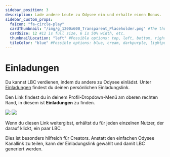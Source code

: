 ---
sidebar_position: 3
description: Lade andere Leute zu Odysee ein und erhalte einen Bonus.
sidebar_custom_props:
  faIcon: "fa-circle-play"
  cardThumbnail: "/img/g_1200x600_Transparent_Placeholder.png" #The thumbnail on the category card.
  cardSize: 12 #12 is full size, 6 is 50% width, etc.
  thumbnailLocation: "left" #Possible options: top, left, bottom, right, none
  tileColor: "blue" #Possible options: blue, cream, darkpurple, lightpurple, mauve, orange, pink, none
---

# Einladungen

Du kannst LBC verdienen, indem du andere zu Odysee einlädst. Unter <a href="https://odysee.com/$/invite"><OdyseeIcon type="Users"/> Einladungen</a> findest du deinen persönlichen Einladungslink.

Den Link findest du in deinem Profil-Dropdown-Menü am oberen rechten Rand, in diesem ist **<OdyseeIcon type="Users"/> Einladungen** zu finden.

<Image src="/img/de/homepage_profile_menu_open_arrow_to_invites_desktop_dark.png#dark" />
<Image src="/img/de/homepage_profile_menu_open_arrow_to_invites_desktop_light.png#light" />

Wenn du diesen Link weitergibst, erhältst du für jeden einzelnen Nutzer, der darauf klickt, ein paar LBC.

Dies ist besonders hilfreich für Creators. Anstatt den einfachen Odysee Kanallink zu teilen, kann der Einladungslink gewählt und damit LBC generiert werden.
